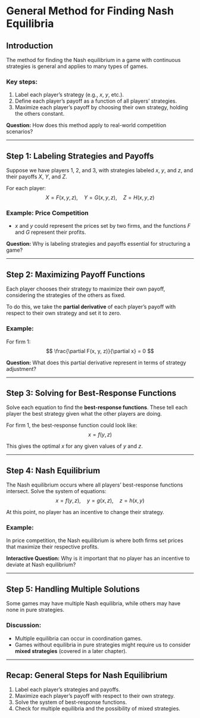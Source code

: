 # General Method for Finding Nash Equilibria

## Introduction

The method for finding the Nash equilibrium in a game with continuous strategies is general and applies to many types of games.

### Key steps:
1. Label each player's strategy (e.g., $x$, $y$, etc.).
2. Define each player's payoff as a function of all players' strategies.
3. Maximize each player's payoff by choosing their own strategy, holding the others constant.

**Question:** How does this method apply to real-world competition scenarios?

---

## Step 1: Labeling Strategies and Payoffs

Suppose we have players 1, 2, and 3, with strategies labeled $x$, $y$, and $z$, and their payoffs $X$, $Y$, and $Z$.

For each player:
$$
X = F(x, y, z), \quad Y = G(x, y, z), \quad Z = H(x, y, z)
$$

### Example: Price Competition
- $x$ and $y$ could represent the prices set by two firms, and the functions $F$ and $G$ represent their profits.

**Question:** Why is labeling strategies and payoffs essential for structuring a game?

---

## Step 2: Maximizing Payoff Functions

Each player chooses their strategy to maximize their own payoff, considering the strategies of the others as fixed.

To do this, we take the **partial derivative** of each player's payoff with respect to their own strategy and set it to zero.

### Example:
For firm 1:
$$
\frac{\partial F(x, y, z)}{\partial x} = 0
$$

**Question:** What does this partial derivative represent in terms of strategy adjustment?

---

## Step 3: Solving for Best-Response Functions

Solve each equation to find the **best-response functions**. These tell each player the best strategy given what the other players are doing.

For firm 1, the best-response function could look like:
$$
x = f(y, z)
$$

This gives the optimal $x$ for any given values of $y$ and $z$.

---

## Step 4: Nash Equilibrium

The Nash equilibrium occurs where all players’ best-response functions intersect. Solve the system of equations:
$$
x = f(y, z), \quad y = g(x, z), \quad z = h(x, y)
$$

At this point, no player has an incentive to change their strategy.

### Example:
In price competition, the Nash equilibrium is where both firms set prices that maximize their respective profits.

**Interactive Question:** Why is it important that no player has an incentive to deviate at Nash equilibrium?

---

## Step 5: Handling Multiple Solutions

Some games may have multiple Nash equilibria, while others may have none in pure strategies.

### Discussion:
- Multiple equilibria can occur in coordination games.
- Games without equilibria in pure strategies might require us to consider **mixed strategies** (covered in a later chapter).

---

## Recap: General Steps for Nash Equilibrium

1. Label each player’s strategies and payoffs.
2. Maximize each player’s payoff with respect to their own strategy.
3. Solve the system of best-response functions.
4. Check for multiple equilibria and the possibility of mixed strategies.

